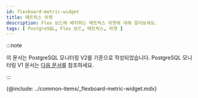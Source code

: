 ```yaml
---
id: flexboard-metric-widget
title: 메트릭스 위젯
description: Flex 보드에 배치하는 메트릭스 위젯에 대해 알아보세요.
tags: [ PostgreSQL, Flex 보드, 메트릭스, 위젯 ]
---
```


:::note

이 문서는 PostgreSQL 모니터링 V2를 기준으로 작성되었습니다. PostgreSQL 모니터링 V1 문서는 [다음 문서](../postgresql-v1/flexboard-metric-widget)를 참조하세요.

:::

{@include: ../common-items/_flexboard-metric-widget.mdx}
